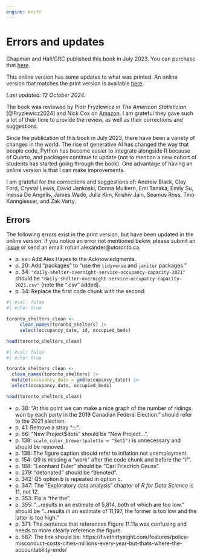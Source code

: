```yaml
---
engine: knitr
---
```


# Errors and updates {.unnumbered}

::: {.callout-note}
Chapman and Hall/CRC published this book in July 2023. You can purchase that [here](https://www.routledge.com/Telling-Stories-with-Data-With-Applications-in-R/Alexander/p/book/9781032134772).

This online version has some updates to what was printed. An online version that matches the print version is available [here](https://rohanalexander.github.io/telling_stories-published/).
:::

*Last updated: 12 October 2024.*

The book was reviewed by Piotr Fryzlewicz in *The American Statistician* [@Fryzlewicz2024] and Nick Cox on [Amazon](https://www.amazon.com/gp/customer-reviews/R3S602G9RUDOF/ref=cm_cr_dp_d_rvw_ttl?ie=UTF8&ASIN=1032134771). I am grateful they gave such a lot of their time to provide the review, as well as their corrections and suggestions.

Since the publication of this book in July 2023, there have been a variety of changes in the world. The rise of generative AI has changed the way that people code, Python has become easier to integrate alongside R because of Quarto, and packages continue to update (not to mention a new cohort of students has started going through the book). One advantage of having an online version is that I can make improvements.

I am grateful for the corrections and suggestions of: 
Andrew Black, 
Clay Ford, 
Crystal Lewis, 
David Jankoski, 
Donna Mulkern, 
Emi Tanaka, 
Emily Su, 
Inessa De Angelis, 
James Wade, 
Julia Kim, 
Krishiv Jain, 
Seamus Ross, 
Tino Kanngiesser, and 
Zak Varty.


## Errors

The following errors exist in the print version, but have been updated in the online version. If you notice an error not mentioned below, please submit an [issue](https://github.com/RohanAlexander/telling_stories/issues) or send an email: rohan.alexander@utoronto.ca.


- p.\ xxi: Add Alex Hayes to the Acknowledgments.
- p. 20: Add "packages" to "use the `tidyverse` and `janitor` packages."
- p. 34: `"daily-shelter-overnight-service-occupancy-capacity-2021"` should be `"daily-shelter-overnight-service-occupancy-capacity-2021.csv"` (note the ".csv" added).
- p. 34: Replace the first code chunk with the second:

```r
#| eval: false
#| echo: true

toronto_shelters_clean <-
     clean_names(toronto_shelters) |>
     select(occupancy_date, id, occupied_beds)

head(toronto_shelters_clean)
```

```r
#| eval: false
#| echo: true

toronto_shelters_clean <-
  clean_names(toronto_shelters) |>
  mutate(occupancy_date = ymd(occupancy_date)) |> 
  select(occupancy_date, occupied_beds)

head(toronto_shelters_clean)
```

- p. 38: "At this point we can make a nice graph of the number of ridings won by each party in the 2019 Canadian Federal Election." should refer to the 2021 election.
- p. 41: Remove a stray ":::".
- p. 66: "New Project$dots" should be "New Project...".
- p. 138: `scale_color_brewer(palette = "Set1")` is unnecessary and should be removed.
- p. 138: The figure caption should refer to inflation not unemployment.
- p. 154: Q9 is missing a "work" after the code chunk and before the "if".
- p. 188: "Leonhard Euler" should be "Carl Friedrich Gauss".
- p. 279: "detonated" should be "denoted".
- p. 342: Q5 option b is repeated in option c.
- p. 347: The "Exploratory data analysis" chapter of *R for Data Science* is 11, not 12.
- p. 353: Fix a "the the".
- p. 355: "...results in an estimate of 5,814, both of which are too low." should be "...results in an estimate of 11,197, the former is too low and the latter is too high."
- p. 371: The sentence that references Figure 11.11a was confusing and needs to more clearly reference the figure. 
- p. 587: The link should be: https://fivethirtyeight.com/features/police-misconduct-costs-cities-millions-every-year-but-thats-where-the-accountability-ends/





